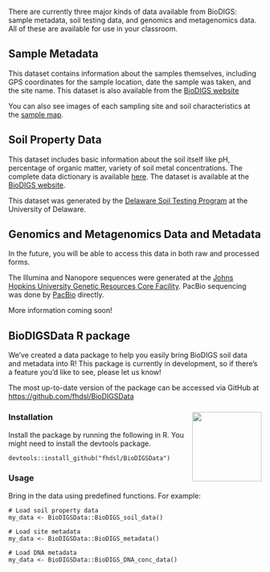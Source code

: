 
There are currently three major kinds of data available from BioDIGS: sample metadata, soil testing data, and genomics and metagenomics data. All of these are available for use in your classroom.

## Sample Metadata

This dataset contains information about the samples themselves, including GPS coordinates for the sample location, date the sample was taken, and the site name. This dataset is also available from the [BioDIGS website](https://biodigs.org/#site_data)

You can also see images of each sampling site and soil characteristics at the [sample map](https://biodigs.org/#sample_map).

## Soil Property Data

This dataset includes basic information about the soil itself like pH, percentage of organic matter, variety of soil metal concentrations. The complete data dictionary is available [here](https://docs.google.com/spreadsheets/d/109xYUM48rjj33B76hZ3bNlrm8u-_S6uyoE_3wSCp0r0/edit#gid=188448677). The dataset is available at the [BioDIGS website](https://biodigs.org/#soil_data).

This dataset was generated by the [Delaware Soil Testing Program](https://www.udel.edu/canr/cooperative-extension/environmental-stewardship/soil-testing/) at the University of Delaware.

## Genomics and Metagenomics Data and Metadata

In the future, you will be able to access this data in both raw and processed forms.

The Illumina and Nanopore sequences were generated at the [Johns Hopkins University Genetic Resources Core Facility](https://grcf.jhmi.edu/). PacBio sequencing was done by [PacBio](https://www.pacb.com/) directly.

More information coming soon!

## BioDIGSData R package

We've created a data package to help you easily bring BioDIGS soil data and metadata into R! This package is currently in development, so if there's a feature you'd like to see, please let us know!

The most up-to-date version of the package can be accessed via GitHub at [https://github.com/fhdsl/BioDIGSData](https://github.com/fhdsl/BioDIGSData)

### Installation <img src="resources/images/hex_logo.png" align="right" height="138" />

Install the package by running the following in R. You might need to install the devtools package.

```
devtools::install_github("fhdsl/BioDIGSData")
```

### Usage

Bring in the data using predefined functions. For example:

```
# Load soil property data
my_data <- BioDIGSData::BioDIGS_soil_data()

# Load site metadata
my_data <- BioDIGSData::BioDIGS_metadata()

# Load DNA metadata
my_data <- BioDIGSData::BioDIGS_DNA_conc_data()
```


